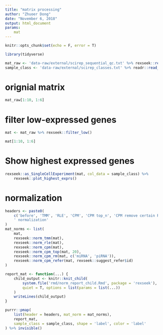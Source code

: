```yaml
---
title: "matrix processing"
author: "Zhuoer Dong"
date: "November 6, 2018"
output: html_document
params: 
    mat
---
```


```r
knitr::opts_chunk$set(echo = F, error = T)
```


```r
library(tidyverse)
```


```r
mat_raw <- 'data-raw/external/scirep_sequential_qc.txt' %>% rexseek::read_mat()
sample_class <- 'data-raw/external/scirep_classes.txt' %>% readr::read_csv(T, 'cc') 
```

# orignial matrix

```r
mat_raw[1:10, 1:6]
```

# filter low-expressed genes

```r
mat <- mat_raw %>% rexseek::filter_low()
```

```r
mat[1:10, 1:6]
```

# Show highest expressed genes

```r
rexseek::as_SingleCellExperiment(mat, col_data = sample_class) %>%
	rexseek::plot_highest_exprs()
```


# normalization

```r
headers <- paste0(
	c('before', 'TMM', 'RLE', 'CPM', 'CPM top_n', 'CPM remove certain RNA type', 'CPM reference gene'), 
	' normalization'
)
mat_norms <- list(
	mat,
	rexseek::norm_tmm(mat), 
	rexseek::norm_rle(mat), 
	rexseek::norm_cpm(mat), 
	rexseek::norm_cpm_top(mat, 20), 
	rexseek::norm_cpm_rm(mat, c('miRNA', 'piRNA')), 
	rexseek::norm_cpm_refer(mat, rexseek::suggest_refer$id)
)

report_mat <- function(...) {
	child_output <- knitr::knit_child(
		system.file('rmd/norm_report_child.Rmd', package = 'rexseek'), 
		quiet = T, options = list(params = list(...))
	)
	writeLines(child_output)
}

purrr::pmap(
	list(header = headers, mat_norm = mat_norms), 
	report_mat, 
	sample_class = sample_class, shape = 'label', color = 'label'
) %>% invisible()
```

